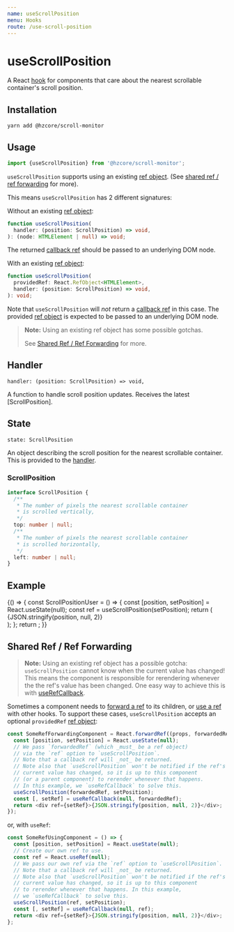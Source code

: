 ```yaml
---
name: useScrollPosition
menu: Hooks
route: /use-scroll-position
---
```



# useScrollPosition

A React [hook] for components that care about
the nearest scrollable container's scroll position.

## Installation

```shell
yarn add @hzcore/scroll-monitor
```

## Usage

```js
import {useScrollPosition} from '@hzcore/scroll-monitor';
```

`useScrollPosition` supports using an existing [ref object].
(See [shared ref / ref forwarding] for more).

This means `useScrollPosition` has 2 different signatures:

Without an existing [ref object]:

```ts
function useScrollPosition(
  handler: (position: ScrollPosition) => void,
): (node: HTMLElement | null) => void;
```

The returned [callback ref] should be passed to an underlying DOM node.

With an existing [ref object]:

```ts
function useScrollPosition(
  providedRef: React.RefObject<HTMLElement>,
  handler: (position: ScrollPosition) => void,
): void;
```

Note that `useScrollPosition` will _not_ return a [callback ref] in this case.
The provided [ref object] is expected to be passed to an underlying DOM node.

> **Note:** Using an existing ref object has some possible gotchas.
>
> See [Shared Ref / Ref Forwarding] for more.

## Handler

`handler: (position: ScrollPosition) => void,`

A function to handle scroll position updates.
Receives the latest [ScrollPosition].

## State

`state: ScrollPosition`

An object describing the scroll position for the nearest scrollable container.
This is provided to the [handler].

### ScrollPosition

```ts
interface ScrollPosition {
  /**
   * The number of pixels the nearest scrollable container
   * is scrolled vertically,
   */
  top: number | null;
  /**
   * The number of pixels the nearest scrollable container
   * is scrolled horizontally,
   */
  left: number | null;
}
```

## Example

<Playground>
  {() => {
    const ScrollPositionUser = () => {
      const [position, setPosition] = React.useState(null);
      const ref = useScrollPosition(setPosition);
      return (
        <div
          ref={ref}
          style={{
            display: 'flex',
            justifyContent: 'center',
            alignItems: 'center',
            width: '100%',
            height: 250,
            fontSize: '2em',
          }}
        >
          {JSON.stringify(position, null, 2)}
        </div>
      );
    };
    return <ScrollPositionUser />;
  }}
</Playground>

## Shared Ref / Ref Forwarding

> **Note:** Using an existing ref object has a possible gotcha:
> `useScrollPosition` cannot know when the current value has changed!
> This means the component is responsible for rerendering
> whenever the the ref's value has been changed.
> One easy way to achieve this is with [useRefCallback].

Sometimes a component needs to [forward a ref] to its children,
or [use a ref][useref] with other hooks.
To support these cases, `useScrollPosition`
accepts an optional `providedRef` [ref object]:

```js
const SomeRefForwardingComponent = React.forwardRef((props, forwardedRef) => {
  const [position, setPosition] = React.useState(null);
  // We pass `forwardedRef` (which _must_ be a ref object)
  // via the `ref` option to `useScrollPosition`.
  // Note that a callback ref will _not_ be returned.
  // Note also that `useScrollPosition` won't be notified if the ref's
  // current value has changed, so it is up to this component
  // (or a parent component) to rerender whenever that happens.
  // In this example, we `useRefCallback` to solve this.
  useScrollPosition(forwardedRef, setPosition);
  const [, setRef] = useRefCallback(null, forwardedRef);
  return <div ref={setRef}>{JSON.stringify(position, null, 2)}</div>;
});
```

or, with `useRef`:

```js
const SomeRefUsingComponent = () => {
  const [position, setPosition] = React.useState(null);
  // Create our own ref to use.
  const ref = React.useRef(null);
  // We pass our own ref via the `ref` option to `useScrollPosition`.
  // Note that a callback ref will _not_ be returned.
  // Note also that `useScrollPosition` won't be notified if the ref's
  // current value has changed, so it is up to this component
  // to rerender whenever that happens. In this example,
  // we `useRefCallback` to solve this.
  useScrollPosition(ref, setPosition);
  const [, setRef] = useRefCallback(null, ref);
  return <div ref={setRef}>{JSON.stringify(position, null, 2)}</div>;
};
```

[hook]: https://reactjs.org/docs/hooks-overview.html
[ref]: https://reactjs.org/docs/refs-and-the-dom.html
[useref]: https://reactjs.org/docs/hooks-reference.html#useref
[ref object]: https://reactjs.org/docs/refs-and-the-dom.html#accessing-refs
[callback ref]: https://reactjs.org/docs/refs-and-the-dom.html#callback-refs
[forward a ref]: https://reactjs.org/docs/forwarding-refs.html
[userefcallback]: /use-ref-callback
[installation]: #installation
[usage]: #usage
[handler]: #handler
[state]: #state
[example]: #example
[shared ref / ref forwarding]: #shared-ref--ref-forwarding
